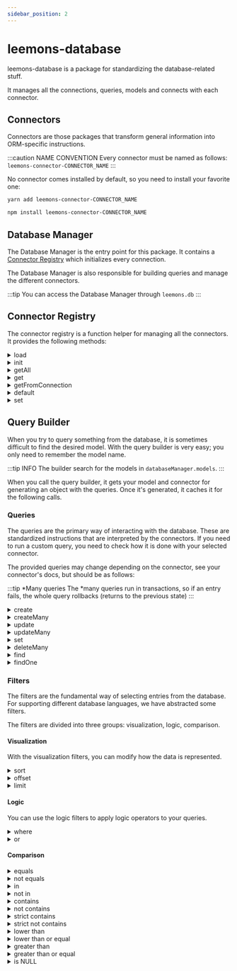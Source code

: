 ```yaml
---
sidebar_position: 2
---
```



# leemons-database

leemons-database is a package for standardizing the database-related stuff.

It manages all the connections, queries, models and connects with each connector.

## Connectors

Connectors are those packages that transform general information into ORM-specific instructions.

:::caution NAME CONVENTION
Every connector must be named as follows: `leemons-connector-CONNECTOR_NAME`
:::

No connector comes installed by default, so you need to install your favorite one:

<Tabs>
<TabItem value="yarn" label="yarn" default>

```bash
yarn add leemons-connector-CONNECTOR_NAME
```

</TabItem>
<TabItem value="npm" label="npm">

```bash
npm install leemons-connector-CONNECTOR_NAME
```

</TabItem>
</Tabs>

## Database Manager

The Database Manager is the entry point for this package. It contains a [Connector Registry](#connector-registry) which initializes every connection.

The Database Manager is also responsible for building queries and manage the different connectors.

:::tip
You can access the Database Manager through `leemons.db`
:::

## Connector Registry

The connector registry is a function helper for managing all the connectors. It provides the following methods:

<details>
<summary>load</summary>

`load`

Registers the different connectors that database connections uses in `connectorRegistry.connectors`.

The registry imports each connector for using them when required.

```js
connectorRegistry.connectors.load();
```

:::warning REMEMBER
You should have installed the connectors
:::

</details>
<details>
<summary>init</summary>

`init`

The registry calls every connector's initialization method and saves the resulting models in `databaseManager.models`.

You can access these models through `leemons.db.models`.

```js
connectorRegistry.connectors.init();
```

</details>
<details>
<summary>getAll</summary>

`getAll`

Gets all the connectors objects (without the names)

```js
connectorRegistry.connectors.getAll();
```

</details>
<details>
<summary>get</summary>

`get`

Gets the specified connector object

```js
connectorRegistry.connectors.get('connector name');
```

</details>
<details>
<summary>getFromConnection</summary>

`getFromConnection`

Gets the connector used in the given connection

```js
connectorRegistry.connectors.getFromConnection('connection name');
```

</details>
<details>
<summary>default</summary>

`default`

Gets the connector used in the default connection

```js
connectorRegistry.connectors.default;
```

</details>
<details>
<summary>set</summary>

`set`

Sets the given value on `databaseManager.connector[provided key]`

```js
connectorRegistry.connectors.set('connector name', newValue);
```

</details>

## Query Builder

When you try to query something from the database, it is sometimes difficult to find the desired model. With the query builder is very easy; you only need to remember the model name.

:::tip INFO
The builder search for the models in `databaseManager.models`.
:::

When you call the query builder, it gets your model and connector for generating an object with the queries. Once it's generated, it caches it for the following calls.

### Queries

The queries are the primary way of interacting with the database. These are standardized instructions that are interpreted by the connectors. If you need to run a custom query, you need to check how it is done with your selected connector.

The provided queries may change depending on the connector, see your connector's docs, but should be as follows:

:::tip \*Many queries
The \*many queries run in transactions, so if an entry fails, the whole query rollbacks (returns to the previous state)
:::

<details>
<summary>create</summary>

`create`

If you want to create any new entry, call this query with an object describing the new values.

Once the user is created, the resulting object is resolved. If an error occurred, the promise rejects the database error.

```js
leemons.query('users').create({
  name: 'Jane',
  email: 'JaneDoe@leemons.io',
});
```

</details>
<details>
<summary>createMany</summary>

`createMany`

You can also create many entries in one call. The queries run inside a transaction.

If all the creations are done correctly, an array with all the users is resolved; if not, the promise rejects the database's accumulated errors.

```js
leemons.query('users').createMany([
  { name: 'Jane', email: 'JaneDoe@leemons.io' },
  { name: 'John', email: 'JohnDoe@leemons.io' },
]);
```

</details>
<details>
<summary>update</summary>

`update`

For updating an item, you need to provide a [filter](#filters) for matching the entry, then describe the new item values.

When the entry is updated, an object with the new values is resolved. If no entry matches the query or an error occurred, the promise rejects.

```js
leemons.query('users').update({ id: 1 }, { name: 'Janie' });
```

</details>
<details>
<summary>updateMany</summary>

`updateMany`

For updating multiple items, you need to provide an array with each update information:

- [filters](#filters) so we can update the matching entry.
- The new item values.

The update runs inside a transaction. When all the entries are updated, an array with the new values is resolved. If an error occurs, the promise rejects.

```js
leemons.query('users').updateMany([
  {
    query: { id: 1 },
    item: { name: 'Jane' },
  },
  {
    query: { id: 2 },
    item: { name: 'John' },
  },
]);
```

</details>
<details>
<summary>set</summary>

`set`

The set query lets you update the value of an entry if it exists; if not, it creates it.

````js
// If a user with the email 'JaneDoe@leemons.io' exists, it sets its name to 'Jane Doe'.
// If the user does not exist, it creates a new one with the given email and name.
leemons.query('users').set(
  { email: 'JaneDoe@leemons.io' },
  { name: 'Jane Doe' }
);

</details>
<details>
<summary>delete</summary>

  `delete`

  Deleting an entry is as easy as providing the necessary [filters](#filters) for matching an entry.

  Once the entry is deleted, an empty object resolves. If an error occurs, the promise rejects.

```js
leemons.query('users').delete({ id: 1 });
````

</details>
<details>
<summary>deleteMany</summary>

`deleteMany`

You can also delete many items matching some [filters](#filters). This query is separated from `delete` to avoid unwanted data loss.

The query runs inside a transaction. When all the items are deleted, an array with empty objects is resolved. If any error occurs, the promise rejects.

```js
leemons.query('users').deleteMany({ name: 'Jane' });
```

</details>
<details>
<summary>find</summary>

`find`

When you need to get data from the database, you only have to run a find query; all we need is the [filters](#filters) you want.

When some results are found, an array with them is resolved. If there are no matching results, an empty array is returned.

If an error occurs, the promise throws the error.

```js
leemons.query('users').find({ name: 'Jane' });
```

</details>
<details>
<summary>findOne</summary>

`findOne`

The `findOne` query is the same as `find`, but the `$limit` [filter](#filters) is added to the query.

```js
leemons.query('users').findOne({ name: 'Jane' });
```

</details>

### Filters

The filters are the fundamental way of selecting entries from the database. For supporting different database languages, we have abstracted some filters.

The filters are divided into three groups: visualization, logic, comparison.

#### Visualization

With the visualization filters, you can modify how the data is represented.

<details>
<summary>sort</summary>

`sort`

You can sort the outputted data in ascendant or descendant order based on different fields.

The sorting is done in the database engine; this means that the resulting order may depend on the used connector or database engine.

The `$sort` filter is a comma-separated string with different fields and order directions.

```js
leemons.query('users').find({ $sort: 'name:ASC, email:DESC' });
```

</details>
<details>
<summary>offset</summary>

`offset`

Sometimes you need to skip some results from the database; this is done with the offset.

The `$offset` filter is a numeric value, and it can also be called `$start`.

```js
leemons.query('users').find({ $offset: 10 });
```

</details>
<details>
<summary>limit</summary>

`limit`

The limit is an instruction for getting a fixed number of results.

The `$limit` filter is a numeric value.

```js
leemons.query('users').find({ $limit: 42 });
```

</details>

#### Logic

You can use the logic filters to apply logic operators to your queries.

<details>
<summary>where</summary>

`where`

You can use the `$where` filter to apply the [comparison filters](#comparison); this is useful for grouping the filters easily.

```js
leemons.query('users').find({
  $where: { id: 1 },
});
```

You can also use the `$where` filter to apply `AND` logic.

```js
// Selects all the users in second grade who are delegates
leemons.query('users').find({
  $where: [{ course: '2' }, { role: 'delegate' }],
});
```

</details>
<details>
<summary>or</summary>

`or`

You can use the `$or` filter for matching entries with different values.

```js
// Selects all the users who are delegates in second grade or teachers
leemons.query('users').find({
  $or: [{ course: '2', role: 'delegate' }, { role: 'teacher' }],
});
```

</details>

#### Comparison

<details>
<summary>equals</summary>

`equals`

Search for entries in the database whose field equals the desired value.

Only specify the field and the value (e.g. `{ id: 1 }`)

```js
leemons.query('users').find({ id: 1, name: 'Jane' });
```

</details>
<details>
<summary>not equals</summary>

`not equals`

You can also search for entries whose fields are different from the desired value.

Specify the column name ending with the suffix `_$ne`.

```js
leemons.query('users').find({ name_$ne: 'Jane' });
```

</details>
<details>
<summary>in</summary>

`in`

Instead of using `$or`, you can use `_$in` to specify which values you are looking for.

Specify the column name ending with the suffix `_$in`.

```js
leemons.query('users').find({ name_$in: ['Jane', 'John'] });
```

</details>
<details>
<summary>not in</summary>

`nin`

You can also find those entries without the values you are not looking for.

Specify the column name ending with the suffix `_$nin`.

```js
leemons.query('users').find({ name_$nin: ['Jane', 'John'] });
```

</details>
<details>
<summary>contains</summary>

`contains`

Search for entries containing a text without case sensitivity.

Specify the column name ending with the suffix `_$contains`.

```js
leemons.query('users').find({ name_$contains: 'a' });
```

</details>
<details>
<summary>not contains</summary>

`ncontains`

You can also search for those entries not containing the case insensitive text.

Specify the column name ending with the suffix `_$ncontains`.

```js
leemons.query('users').find({ name_$ncontains: 'a' });
```

</details>
<details>
<summary>strict contains</summary>

`containss`

Search entries containing the text case sensitive.

Specify the column name ending with the suffix `_$containss`.

```js
leemons.query('users').find({ name_$containss: 'S' });
```

</details>
<details>
<summary>strict not contains</summary>

`ncontainss`

You can also search for those entries not containing the exact text.

Specify the column name ending with the suffix `_$ncontains`.

```js
leemons.query('users').find({ name_$ncontainss: 'S' });
```

</details>
<details>
<summary>lower than</summary>

`lower than`

Search for entries whose values are lower than the desired value.

Specify the column name ending with the suffix `_$lt`.

```js
leemons.query('users_grades').find({ grade_$lt: 5 });
```

</details>
<details>
<summary>lower than or equal</summary>

`lower than or equal`

Search for entries whose values are lower or equal to the desired value.

Specify the column name ending with the suffix `_$lte`.

```js
leemons.query('users_grades').find({ grade_$lte: 4 });
```

</details>
<details>
<summary>greater than</summary>

`greater than`

Search for entries whose values are greater than the desired value.

Specify the column name ending with the suffix `_$gt`.

```js
leemons.query('users_grades').find({ grade_$gt: 4 });
```

</details>
<details>
<summary>greater than or equal</summary>

Search for entries whose values are greater or equal to the desired value.

Specify the column name ending with the suffix `_$gte`.

```js
leemons.query('users_grades').find({ grade_$lte: 5 });
```

</details>
<details>
<summary>is NULL</summary>

Search for entries whose values are null (true) or not (false).

Specify the column name ending with the suffix `_$null`.

```js
leemons.query('users').find({ email_$null: true, phone_$null: false });
```

</details>

